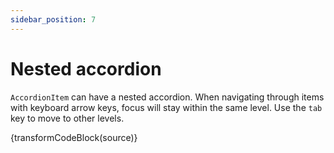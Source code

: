 ```yaml
---
sidebar_position: 7
---
```



# Nested accordion

`AccordionItem` can have a nested accordion. When navigating through items with keyboard
arrow keys, focus will stay within the same level. Use the `tab` key to move to other
levels.

<Nested />

<CodeBlock language="jsx">{transformCodeBlock(source)}</CodeBlock>
